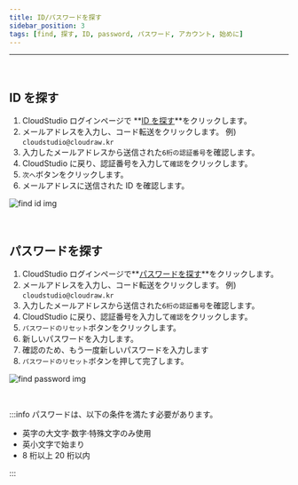 ```yaml
---
title: ID/パスワードを探す
sidebar_position: 3
tags: [find, 探す, ID, password, パスワード, アカウント, 始めに]
---
```



<hr />
<br />

## ID を探す

1. CloudStudio ログインページで **[ID を探す](https://cstudio.app/forgot/id)**をクリックします。
2. メールアドレスを入力し、コード転送をクリックします。 例) `cloudstudio@cloudraw.kr`
3. 入力したメールアドレスから送信された`6桁の認証番号`を確認します。
4. CloudStudio に戻り、認証番号を入力して`確認`をクリックします。
5. `次へ`ボタンをクリックします。
6. メールアドレスに送信された ID を確認します。

<div className={styles.imgWrap}>
    <img src={findId} alt="find id img" />
</div>

<p>&nbsp;</p>

## パスワードを探す

1. CloudStudio ログインページで**[パスワードを探す](https://cstudio.app/forgot/pw)**をクリックします。
2. メールアドレスを入力し、コード転送をクリックします。 例) `cloudstudio@cloudraw.kr`
3. 入力したメールアドレスから送信された`6桁の認証番号`を確認します。
4. CloudStudio に戻り、認証番号を入力して`確認`をクリックします。
5. `パスワードのリセット`ボタンをクリックします。
6. 新しいパスワードを入力します。
7. 確認のため、もう一度新しいパスワードを入力します
8. `パスワードのリセット`ボタンを押して完了します。

<div className={styles.imgWrap}>
    <img src={findPassword} alt="find password img" />
</div>

<p>&nbsp;</p>

:::info
パスワードは、以下の条件を満たす必要があります。

-   英字の大文字·数字·特殊文字のみ使用
-   英小文字で始まり
-   8 桁以上 20 桁以内

:::
